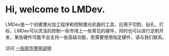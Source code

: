 # Hi, welcome to LMDev.

LMDev是一个创建激光加工程序和控制激光机器的工具，应用于切割、钻孔、打标，LMDev可以灵活的控制一些市场上一些常见的硬件，同时也可以进行定制开发，某些硬件可能不会支持一些高级功能，若需要使用指定硬件，请与我们联系。

访问 [一些软件使用说明](/forward)